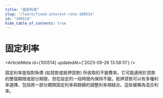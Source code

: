 ```yaml
---
title: "固定利率"
slug: "/learn/fixed-interest-rate-100514"
id: "100514"
hide_table_of_contents: true
---
```



# 固定利率

<ArticleMeta id={100514} updatedAt={'2023-09-26 13:58:51'} />
<div className='border-solid border-b border-t-0 my-4 border-[var(--ifm-color-gray-300)]' />

固定利率是指對負債 (如貸款或抵押貸款) 所收取的不變費率。它可能適用於貸款的整個期限或部分期限，但在設定的一段時間內保持不變。抵押貸款可以有多種利率選擇，包括將一部分期限固定利率與餘額的調整利率相結合。這些被稱為混合利率。
